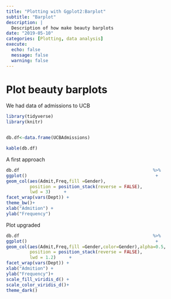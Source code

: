 ```yaml
---
title: "Plotting with Ggplot2:Barplot"
subtitle: "Barplot"
description: |
  Description of how make beauty barplots
date: "2019-05-10"
categories: [Plotting, data analysis]
execute:
  echo: false
  message: false
  warning: false
---
```




# Plot beauty barplots

We had data of admissions to UCB

```r
library(tidyverse)
library(knitr)


db.df<-data.frame(UCBAdmissions)

kable(db.df)

```

A first approach

```r

db.df                                                   %>% 
ggplot()                                                 +
geom_col(aes(Admit,Freq,fill =Gender),
         position = position_stack(reverse = FALSE),
         lwd = 3)     +
facet_wrap(vars(Dept)) +
theme_bw()+
xlab("Admition") +
ylab("Frequency")


```

Plot upgraded

```r

db.df                                                   %>% 
ggplot()                                                 +
geom_col(aes(Admit,Freq,fill =Gender,color=Gender),alpha=0.5,
         position = position_stack(reverse = FALSE),
         lwd = 1.2)     +
facet_wrap(vars(Dept)) +
xlab("Admition") +
ylab("Frequency")+
scale_fill_viridis_d() +
scale_color_viridis_d()+
theme_dark()

```
